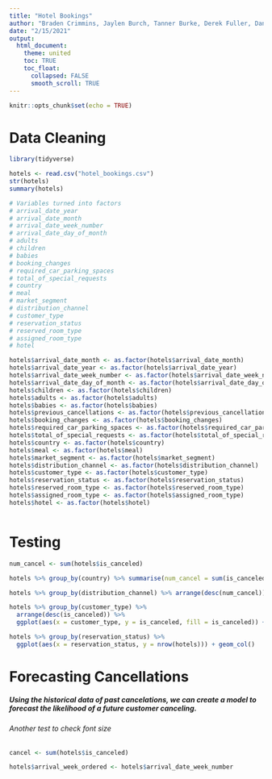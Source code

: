 ```yaml
---
title: "Hotel Bookings"
author: "Braden Crimmins, Jaylen Burch, Tanner Burke, Derek Fuller, Daniel Hult"
date: "2/15/2021"
output: 
  html_document:
    theme: united
    toc: TRUE
    toc_float:
      collapsed: FALSE
      smooth_scroll: TRUE
---
```


```r
knitr::opts_chunk$set(echo = TRUE)
```

# Data Cleaning
```r
library(tidyverse)

hotels <- read.csv("hotel_bookings.csv")
str(hotels)
summary(hotels)

# Variables turned into factors
# arrival_date_year
# arrival_date_month
# arrival_date_week_number
# arrival_date_day_of_month
# adults
# children
# babies
# booking_changes
# required_car_parking_spaces
# total_of_special_requests
# country
# meal
# market_segment
# distribution_channel
# customer_type
# reservation_status
# reserved_room_type
# assigned_room_type
# hotel

hotels$arrival_date_month <- as.factor(hotels$arrival_date_month)
hotels$arrival_date_year <- as.factor(hotels$arrival_date_year)
hotels$arrival_date_week_number <- as.factor(hotels$arrival_date_week_number)
hotels$arrival_date_day_of_month <- as.factor(hotels$arrival_date_day_of_month)
hotels$children <- as.factor(hotels$children)
hotels$adults <- as.factor(hotels$adults)
hotels$babies <- as.factor(hotels$babies)
hotels$previous_cancellations <- as.factor(hotels$previous_cancellations)
hotels$booking_changes <- as.factor(hotels$booking_changes)
hotels$required_car_parking_spaces <- as.factor(hotels$required_car_parking_spaces)
hotels$total_of_special_requests <- as.factor(hotels$total_of_special_requests)
hotels$country <- as.factor(hotels$country)
hotels$meal <- as.factor(hotels$meal)
hotels$market_segment <- as.factor(hotels$market_segment)
hotels$distribution_channel <- as.factor(hotels$distribution_channel)
hotels$customer_type <- as.factor(hotels$customer_type)
hotels$reservation_status <- as.factor(hotels$reservation_status)
hotels$reserved_room_type <- as.factor(hotels$reserved_room_type)
hotels$assigned_room_type <- as.factor(hotels$assigned_room_type)
hotels$hotel <- as.factor(hotels$hotel)



```

# Testing
```r
num_cancel <- sum(hotels$is_canceled)

hotels %>% group_by(country) %>% summarise(num_cancel = sum(is_canceled)) %>% arrange(desc(num_cancel)) %>% head(10) %>% print %>% ggplot(aes(x = country, y = num_cancel, fill= num_cancel))+ geom_col()

hotels %>% group_by(distribution_channel) %>% arrange(desc(num_cancel)) %>% head(10) %>% print %>% ggplot(aes(x = distribution_channel, y = num_cancel, fill = num_cancel)) + geom_col()

hotels %>% group_by(customer_type) %>%
  arrange(desc(is_canceled)) %>%
  ggplot(aes(x = customer_type, y = is_canceled, fill = is_canceled)) + geom_col()

hotels %>% group_by(reservation_status) %>%
  ggplot(aes(x = reservation_status, y = nrow(hotels))) + geom_col()
```

# Forecasting Cancellations
##### Using the historical data of past cancelations, we can create a model to forecast the likelihood of a future customer canceling.
###### Another test to check font size
```r
cancel <- sum(hotels$is_canceled)

hotels$arrival_week_ordered <- hotels$arrival_date_week_number



```